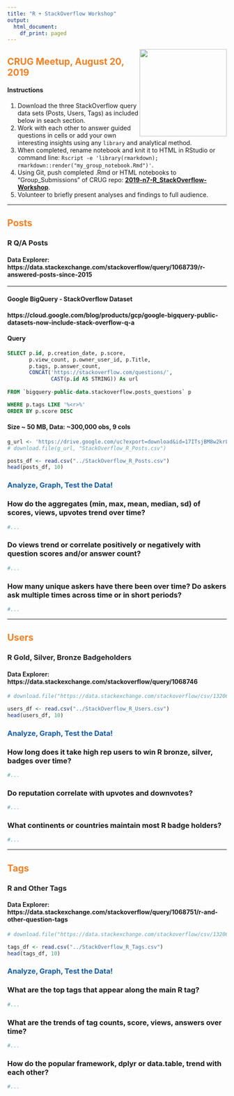 ```yaml
---
title: "R + StackOverflow Workshop"
output:
  html_document:
    df_print: paged
---
```


<div style="float:right"><img src="r_so_workshop.png" width="200px" /></div>

## <span style="color:#f48024">CRUG Meetup, August 20, 2019</span>

#### Instructions
1. Download the three StackOverflow query data sets (Posts, Users, Tags) as included below in seach section.
2. Work with each other to answer guided questions in cells or add your own interesting insights using any `library` and analytical method.
3. When completed, rename notebook and knit it to HTML in RStudio or command line: `Rscript -e 'library(rmarkdown); rmarkdown::render("my_group_notebook.Rmd")'`.
4. Using Git, push completed .Rmd or HTML notebooks to "Group_Submissions" of CRUG repo: **[2019-n7-R_StackOverflow-Workshop](https://github.com/Chicago-R-User-Group/2019-n6-useR-2019-bRew-and-View)**.
5. Volunteer to briefly present analyses and findings to full audience.

---

## <span style="color:#f48024">Posts</span>

### <span style="color:#222426">R Q/A Posts</span>

#### <span style="color:#222426">Data Explorer:</span> https://data.stackexchange.com/stackoverflow/query/1068739/r-answered-posts-since-2015

---

#### Google BigQuery - StackOverflow Dataset

#### https://cloud.google.com/blog/products/gcp/google-bigquery-public-datasets-now-include-stack-overflow-q-a

#### Query 
```sql
SELECT p.id, p.creation_date, p.score,
       p.view_count, p.owner_user_id, p.Title,
       p.tags, p.answer_count,
       CONCAT('https://stackoverflow.com/questions/', 
              CAST(p.id AS STRING)) As url
                       
FROM `bigquery-public-data.stackoverflow.posts_questions` p

WHERE p.tags LIKE '%<r>%'
ORDER BY p.score DESC
```

#### Size ~ 50 MB, Data: ~300,000 obs, 9 cols

```r
g_url <- 'https://drive.google.com/uc?export=download&id=17ITsjBM8w2krLaOSyeThUpiCWPDTgJ2E'
# download.file(g_url, "StackOverflow_R_Posts.csv")
```

```r
posts_df <- read.csv("../StackOverflow_R_Posts.csv")
head(posts_df, 10)
```

### <span style="color:#165CAA">Analyze, Graph, Test the Data!</span>

### How do the aggregates (min, max, mean, median, sd) of scores, views, upvotes trend over time?

```r
#...
```

### Do views trend or correlate positively or negatively with question scores and/or answer count?

```r
#...
```

### How many unique askers have there been over time? Do askers ask multiple times across time or in short periods?

```r
#...
```

---

## <span style="color:#f48024">**Users**</span>

### <span style="color:#222426">R Gold, Silver, Bronze Badgeholders</span>
#### <span style="color:#222426">Data Explorer:</span> https://data.stackexchange.com/stackoverflow/query/1068746

```r
# download.file("https://data.stackexchange.com/stackoverflow/csv/1320628", "StackOverflow_R_Users.csv")
```

```r
users_df <- read.csv("../StackOverflow_R_Users.csv")
head(users_df, 10)
```

### <span style="color:#165CAA">Analyze, Graph, Test the Data!</span>

### How long does it take high rep users to win R bronze, silver, badges over time?

```r
#...
```

### Do reputation correlate with upvotes and downvotes?

```r
#...
```

### What continents or countries maintain most R badge holders?

```r
#...
```
---

## <span style="color:#f48024">**Tags**</span>

### <span style="color:#222426">R and Other Tags</span>
#### <span style="color:#222426">Data Explorer:</span> https://data.stackexchange.com/stackoverflow/query/1068751/r-and-other-question-tags

```r
# download.file("https://data.stackexchange.com/stackoverflow/csv/1320660", "StackOverflow_R_Tags.csv")
```

```r
tags_df <- read.csv("../StackOverflow_R_Tags.csv")
head(tags_df, 10)
```

### <span style="color:#165CAA">Analyze, Graph, Test the Data!</span>

### What are the top tags that appear along the main R tag?

```r
#...
```

### What are the trends of tag counts, score, views, answers over time?

```r
#...
```

### How do the popular framework, dplyr or data.table, trend with each other?

```r
#...
```

<br/>
<br/>
<br/>
